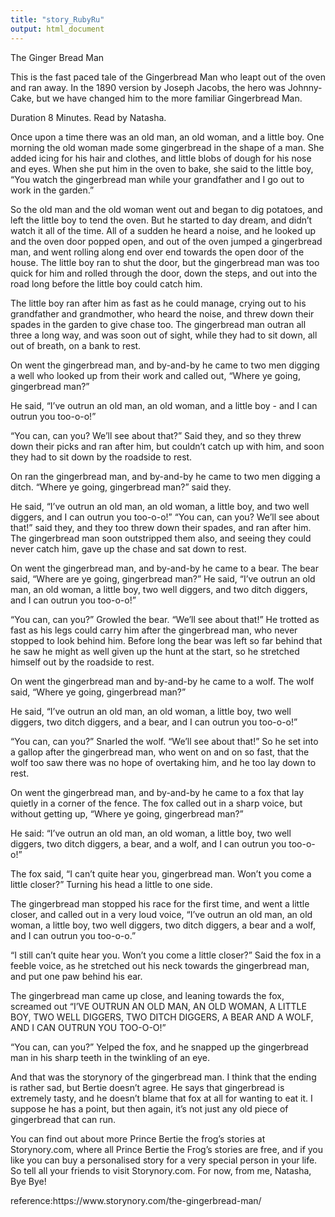 ```yaml
---
title: "story_RubyRu"
output: html_document
---
```

The Ginger Bread Man

This is the fast paced tale of the Gingerbread Man who leapt out of the oven and ran away. In the 1890 version by Joseph Jacobs, the hero was Johnny-Cake, but we have changed him to the more familiar Gingerbread Man.

Duration 8 Minutes. Read by Natasha.

Once upon a time there was an old man, an old woman, and a little boy. One morning the old woman made some gingerbread in the shape of a man. She added icing for his hair and clothes, and little blobs of dough for his nose and eyes. When she put him in the oven to bake, she said to the little boy, "You watch the gingerbread man while your grandfather and I go out to work in the garden."

So the old man and the old woman went out and began to dig potatoes, and left the little boy to tend the oven. But he started to day dream, and didn’t watch it all of the time. All of a sudden he heard a noise, and he looked up and the oven door popped open, and out of the oven jumped a gingerbread man, and went rolling along end over end towards the open door of the house. The little boy ran to shut the door, but the gingerbread man was too quick for him and rolled through the door, down the steps, and out into the road long before the little boy could catch him.

The little boy ran after him as fast as he could manage, crying out to his grandfather and grandmother, who heard the noise, and threw down their spades in the garden to give chase too. The gingerbread man outran all three a long way, and was soon out of sight, while they had to sit down, all out of breath, on a bank to rest.

On went the gingerbread man, and by-and-by he came to two men digging a well who looked up from their work and called out, "Where ye going, gingerbread man?"

He said, "I’ve outrun an old man, an old woman, and a little boy - and I can outrun you too-o-o!"

"You can, can you? We’ll see about that?" Said they, and so they threw down their picks and ran after him, but couldn’t catch up with him, and soon they had to sit down by the roadside to rest.

On ran the gingerbread man, and by-and-by he came to two men digging a ditch. "Where ye going, gingerbread man?" said they.

He said, "I’ve outrun an old man, an old woman, a little boy, and two well diggers, and I can outrun you too-o-o!"
"You can, can you? We’ll see about that!" said they, and they too threw down their spades, and ran after him. The gingerbread man soon outstripped them also, and seeing they could never catch him, gave up the chase and sat down to rest.

On went the gingerbread man, and by-and-by he came to a bear. The bear said, "Where are ye going, gingerbread man?"
He said, "I’ve outrun an old man, an old woman, a little boy, two well diggers, and two ditch diggers, and I can outrun you too-o-o!"

"You can, can you?" Growled the bear. "We’ll see about that!" He trotted as fast as his legs could carry him after the gingerbread man, who never stopped to look behind him. Before long the bear was left so far behind that he saw he might as well given up the hunt at the start, so he stretched himself out by the roadside to rest.

On went the gingerbread man and by-and-by he came to a wolf. The wolf said, "Where ye going, gingerbread man?"

He said, "I’ve outrun an old man, an old woman, a little boy, two well diggers, two ditch diggers, and a bear, and I can outrun you too-o-o!"

"You can, can you?" Snarled the wolf. "We’ll see about that!" So he set into a gallop after the gingerbread man, who went on and on so fast, that the wolf too saw there was no hope of overtaking him, and he too lay down to rest.

On went the gingerbread man, and by-and-by he came to a fox that lay quietly in a corner of the fence. The fox called out in a sharp voice, but without getting up, "Where ye going, gingerbread man?"

He said: "I’ve outrun an old man, an old woman, a little boy, two well diggers, two ditch diggers, a bear, and a wolf, and I can outrun you too-o-o!"

The fox said, "I can’t quite hear you, gingerbread man. Won’t you come a little closer?" Turning his head a little to one side.

The gingerbread man stopped his race for the first time, and went a little closer, and called out in a very loud voice, "I’ve outrun an old man, an old woman, a little boy, two well diggers, two ditch diggers, a bear and a wolf, and I can outrun you too-o-o."

"I still can’t quite hear you. Won’t you come a little closer?" Said the fox in a feeble voice, as he stretched out his neck towards the gingerbread man, and put one paw behind his ear.

The gingerbread man came up close, and leaning towards the fox, screamed out "I’VE OUTRUN AN OLD MAN, AN OLD WOMAN, A LITTLE BOY, TWO WELL DIGGERS, TWO DITCH DIGGERS, A BEAR AND A WOLF, AND I CAN OUTRUN YOU TOO-O-O!"

"You can, can you?" Yelped the fox, and he snapped up the gingerbread man in his sharp teeth in the twinkling of an eye.

And that was the storynory of the gingerbread man. I think that the ending is rather sad, but Bertie doesn’t agree. He says that gingerbread is extremely tasty, and he doesn't blame that fox at all for wanting to eat it. I suppose he has a point, but then again, it’s not just any old piece of gingerbread that can run.

You can find out about more Prince Bertie the frog’s stories at Storynory.com, where all Prince Bertie the Frog’s stories are free, and if you like you can buy a personalised story for a very special person in your life. So tell all your friends to visit Storynory.com. For now, from me, Natasha, Bye Bye!

reference:https://www.storynory.com/the-gingerbread-man/